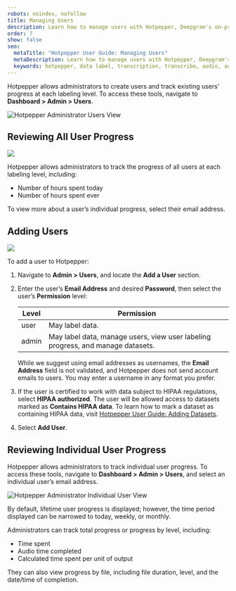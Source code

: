 ```yaml
---
robots: noindex, nofollow
title: Managing Users
description: Learn how to manage users with Hotpepper, Deepgram's on-premises data labeling tool.
order: 7
show: false
seo:
  metaTitle: "Hotpepper User Guide: Managing Users"
  metaDescription: Learn how to manage users with Hotpepper, Deepgram's on-premises data labeling tool.
  keywords: hotpepper, data label, transcription, transcribe, audio, adminstrator, add user, manage user, user progress, track user
---
```

Hotpepper allows administrators to create users and track existing users’ progress at each labeling level. To access these tools, navigate to **Dashboard > Admin > Users**.

<div class="screenshot">
  <img src="/hotpepper-cholula-manage-users.png" alt="Hotpepper Administrator Users View" />
</div>

<div class="annotated">

## Reviewing All User Progress
<img src="/general-label-1.png" />
</div>

Hotpepper allows administrators to track the progress of all users at each labeling level, including:

- Number of hours spent today
- Number of hours spent ever

To view more about a user’s individual progress, select their email address.

<div class="annotated">

## Adding Users
<img src="/general-label-2.png" />
</div>

To add a user to Hotpepper:

1. Navigate to **Admin > Users**, and locate the **Add a User** section.

2. Enter the user’s **Email Address** and desired **Password**, then select the user’s **Permission** level:

    | Level | Permission |
    | ----- |----- |
    | user  | May label data. |
    | admin | May label data, manage users, view user labeling progress, and manage datasets. |

    <Alert type="info">

    While we suggest using email addresses as usernames, the **Email Address** field is not validated, and Hotpepper does not send account emails to users. You may enter a username in any format you prefer.

    </Alert>

3. If the user is certified to work with data subject to HIPAA regulations, select **HIPAA authorized**. The user will be allowed access to datasets marked as **Contains HIPAA data**. To learn how to mark a dataset as containing HIPAA data, visit [Hotpepper User Guide: Adding Datasets](/on-prem/optional-components/hotpepper/managing-datasets/#adding-datasets).

4. Select **Add User**.

## Reviewing Individual User Progress

Hotpepper allows administrators to track individual user progress. To access these tools, navigate to **Dashboard > Admin > Users**, and select an individual user’s email address.

<div class="screenshot">
  <img src="/hotpepper-cholula-review-user.png" alt="Hotpepper Administrator Individual User View" />
</div>

By default, lifetime user progress is displayed; however, the time period displayed can be narrowed to today, weekly, or monthly.

Administrators can track total progress or progress by level, including:

- Time spent
- Audio time completed
- Calculated time spent per unit of output

They can also view progress by file, including file duration, level, and the date/time of completion.